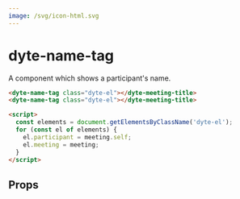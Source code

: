 ```yaml
---
image: /svg/icon-html.svg
---
```

# dyte-name-tag

A component which shows a participant's name.

```html
<dyte-name-tag class="dyte-el"></dyte-meeting-title>
<dyte-name-tag class="dyte-el"></dyte-meeting-title>

<script>
  const elements = document.getElementsByClassName('dyte-el');
  for (const el of elements) {
    el.participant = meeting.self;
    el.meeting = meeting;
  }
</script>
```

## Props

<PropsTable of="dyte-name-tag" />
